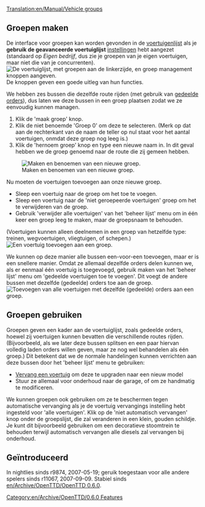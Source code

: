 [[Translation:en/Manual/Vehicle groups]]


{{nl/Manual/Tutorial/Tutorial}}

== Groepen maken ==
{{nl/Opmerking|Een voertuig kan slechts deel uitmaken van één groep.}}
De interface voor groepen kan worden gevonden in de [[en/Manual/Vehicle lists|voertuigenlijst]] als je '''gebruik de geavanceerde voertuiglijst''' [[nl/Archive/Manual/Settings/Geavanceerde instellingen|instellingen]] hebt aangezet (standaard op ''Eigen bedrijf'', dus zie je groepen van je eigen voertuigen, maar niet die van je concurrenten).
[[File:en/Manual/Groups-ungrouped.png|none|frame|De voertuiglijst, met groepen aan de linkerzijde, en groep management knoppen aangeven.]]
De knoppen geven een goede uitleg van hun functies.

We hebben zes bussen die dezelfde route rijden (met gebruik van [[nl/Manual/Orders#gedeelde-orders|gedeelde orders]]), dus laten we deze bussen in een groep plaatsen zodat we ze eenvoudig kunnen managen.
# Klik de 'maak groep' knop.
# Klik de niet benoemde 'Groep 0' om deze te selecteren. (Merk op dat aan de rechterkant van de naam de teller op nul staat voor het aantal voertuigen, onmdat deze groep nog leeg is.)
# Klik de 'hernoem groep' knop en type een nieuwe naam in. In dit geval hebben we de groep genoemd naar de route die zij gemeen hebben.
[[File:en/Manual/Groups-newname.png|none|frame|Maken en benoemen van een nieuwe groep.]]

Nu moeten de voertuigen toevoegen aan onze nieuwe groep.
* Sleep een voertuig naar de groep om het toe te voegen.
* Sleep een voertuig naar de 'niet geroepeerde voertuigen' groep om het te verwijderen van de groep.
* Gebruik 'verwijder alle voertuigen' van het 'beheer lijst' menu om in één keer een groep leeg te maken, maar de groepsnaam te behouden.
(Voertuigen kunnen alleen deelnemen in een groep van hetzelfde type: treinen, wegvoertuigen, vliegtuigen, of schepen.)
[[File:en/Manual/Groups-dragbus.png|none|frame|Een voertuig toevoegen aan een groep.]]

We kunnen op deze manier alle bussen een-voor-een toevoegen, maar er is een snellere manier.
Omdat ze allemaal dezelfde orders delen kunnen we, als er eenmaal één voertuig is toegevoegd, gebruik maken van het 'beheer lijst' menu om 'gedeelde voertuigen toe te voegen'.
Dit voegt de andere bussen met dezelfde (gedeelde) orders toe aan de groep.
[[File:en/Manual/Groups-addshared.png|none|frame|Toevoegen van alle voertuigen met dezelfde (gedeelde) orders aan een groep.]]

== Groepen gebruiken ==
Groepen geven een kader aan de voertuiglijst, zoals gedeelde orders, hoewel zij voertuigen kunnen bevatten die verschillende routes rijden.
(Bijvoorbeeld, als we later deze bussen splitsen en een paar hiervan volledig laden orders willen geven, maar ze nog wel behandelen als één groep.)
Dit betekent dat we de normale handelingen kunnen verrichten aan deze bussen door het 'beheer lijst'  menu te gebruiken:
* [[nl/Manual/Voertuig vervangen|Vervang een voertuig]] om deze te upgraden naar een nieuw model
* Stuur ze allemaal voor onderhoud naar de garage, of om ze handmatig te modificeren.

We kunnen groepen ook gebruiken om ze te beschermen tegen automatische vervanging als je de voertuig vervangings instelling hebt ingesteld voor 'alle voertuigen'.
Klik op de 'niet automatisch vervangen' knop onder de groepslijst, die zal veranderen in een klein, gouden schildje.
Je kunt dit bijvoorbeeld gebruiken om een decoratieve stoomtrein te behouden terwijl automatisch vervangen alle diesels zal vervangen bij onderhoud.

== Geïntroduceerd ==
In nightlies sinds r9874, 2007-05-19; geruik toegestaan voor alle andere spelers sinds r11067, 2007-09-09. Stabiel sinds [[en/Archive/OpenTTD/OpenTTD 0.6.0]].

[[Category:en/Archive/OpenTTD/0.6.0 Features]]